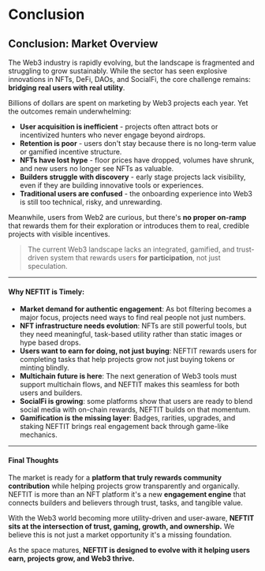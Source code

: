 # Conclusion

## Conclusion: Market Overview

The Web3 industry is rapidly evolving, but the landscape is fragmented and struggling to grow sustainably. While the sector has seen explosive innovations in NFTs, DeFi, DAOs, and SocialFi, the core challenge remains: **bridging real users with real utility**.

Billions of dollars are spent on marketing by Web3 projects each year. Yet the outcomes remain underwhelming:

* **User acquisition is inefficient** - projects often attract bots or incentivized hunters who never engage beyond airdrops.
* **Retention is poor** - users don't stay because there is no long-term value or gamified incentive structure.
* **NFTs have lost hype** - floor prices have dropped, volumes have shrunk, and new users no longer see NFTs as valuable.
* **Builders struggle with discovery** - early stage projects lack visibility, even if they are building innovative tools or experiences.
* **Traditional users are confused** - the onboarding experience into Web3 is still too technical, risky, and unrewarding.

Meanwhile, users from Web2 are curious, but there's **no proper on-ramp** that rewards them for their exploration or introduces them to real, credible projects with visible incentives.

> The current Web3 landscape lacks an integrated, gamified, and trust-driven system that rewards users **for participation**, not just speculation.

***

#### Why NEFTIT is Timely:



* **Market demand for authentic engagement**: As bot filtering becomes a major focus, projects need ways to find real people not just numbers.
* **NFT infrastructure needs evolution**: NFTs are still powerful tools, but they need meaningful, task-based utility rather than static images or hype based drops.
* **Users want to earn for doing, not just buying**: NEFTIT rewards users for completing tasks that help projects grow not just buying tokens or minting blindly.
* **Multichain future is here**: The next generation of Web3 tools must support multichain flows, and NEFTIT makes this seamless for both users and builders.
* **SocialFi is growing**: some platforms show that users are ready to blend social media with on-chain rewards, NEFTIT builds on that momentum.
* **Gamification is the missing layer**: Badges, rarities, upgrades, and staking NEFTIT brings real engagement back through game-like mechanics.

***

#### Final Thoughts

The market is ready for a **platform that truly rewards community contribution** while helping projects grow transparently and organically. NEFTIT is more than an NFT platform it's a new **engagement engine** that connects builders and believers through trust, tasks, and tangible value.

With the Web3 world becoming more utility-driven and user-aware, **NEFTIT sits at the intersection of trust, gaming, growth, and ownership.** We believe this is not just a market opportunity it's a missing foundation.

As the space matures, **NEFTIT is designed to evolve with it helping users earn, projects grow, and Web3 thrive.**
